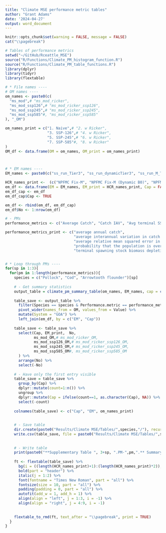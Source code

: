 ```yaml
---
title: "Climate MSE performance metric tables"
author: "Grant Adams"
date: '2024-04-27'
output: word_document
---
```


```r
knitr::opts_chunk$set(warning = FALSE, message = FALSE) 
cat("\\pagebreak")

# Tables of performance metrics
setwd("~/GitHub/Rceattle_MSE")
source("R/Functions/Climate_PM_histogram_function.R")
source("R/Functions/Climate_PM_table_functions.R")
library(dplyr)
library(tidyr)
library(flextable)

# * File names ----
# OM names ----
om_names <- paste0(c(
  "ms_mod",# "ms_mod_ricker",
  "ms_mod_ssp126",# "ms_mod_ricker_ssp126",
  "ms_mod_ssp245",# "ms_mod_ricker_ssp245",
  "ms_mod_ssp585"#, "ms_mod_ricker_ssp585" 
), "_OM")

om_names_print = c("1. Naive",# "2. w Ricker", 
                   "3. SSP-126",# "4. w Ricker", 
                   "5. SSP-245",# "6. w Ricker", 
                   "7. SSP-585"#, "8. w Ricker"
)
OM_df <- data.frame(OM = om_names, OM_print = om_names_print)



# * EM names ----
EM_names <- paste0(c("ss_run_Tier3", "ss_run_dynamicTier3", "ss_run_M_Tier3", "ss_run_M_dynamicTier3", "ms_run_fb40", "ms_run_fb40iter", "ms_run_cmsy", "ms_run_concmsy"), "_EM")

HCR_names_print <-  (c("NPFMC Fix-M", "NPFMC Fix-M (Dynamic B0)", "NPFMC Est-M" , "NPFMC Est-M (Dynamic B0)", "MS-B40a", "MS-B40b", "MS-MSY", "MS-cMSY"))
em_df <- data.frame(EM = EM_names, EM_print = HCR_names_print, Cap = FALSE)
em_df_cap <- em_df
em_df_cap$Cap <- TRUE

em_df <- rbind(em_df, em_df_cap)
em_df$No <- 1:nrow(em_df)

# - PMs
performance_metrics <- c("Average Catch", "Catch IAV", "Avg terminal SSB Relative MSE" , "OM: P(SSB < SSBlimit)", "OM: Terminal SSB Depletion (Dynamic)") # Names in table

performance_metrics_print <- c("average annual catch", 
                               "average interannual variation in catch (IAV)", 
                               "average relative mean squared error in estimate of spawning biomass in 2100", 
                               "probability that the population is overfished as determined from the OM", 
                               "terminal spawning stock biomass depletion relative to dynamic SB0")


# * Loop through PMs ----
for(sp in 1:3){
  for(pm in 1:length(performance_metrics)){
    species = c("Pollock", "Cod", "Arrowtooth flounder")[sp]
    
    # - Get summary statistics
    output_table = climate_pm_summary_table(om_names, EM_names, cap = c(FALSE, TRUE))
    
    table_save <- output_table %>% 
      filter(Species == species & Performance.metric == performance_metrics[pm]) %>%
      pivot_wider(names_from = OM, values_from = Value) %>%
      mutate(System = "GOA") %>%
      left_join(em_df, by = c("EM", "Cap"))
    
    table_save <- table_save %>%
      select(Cap, EM_print,  No,
             ms_mod_OM,# ms_mod_ricker_OM,
             ms_mod_ssp126_OM,# ms_mod_ricker_ssp126_OM,
             ms_mod_ssp245_OM,# ms_mod_ricker_ssp245_OM,
             ms_mod_ssp585_OM#, ms_mod_ricker_ssp585_OM 
      ) %>%
      arrange(No) %>%
      select(-No)
    
    # - Have only the first entry visible
    table_save = table_save %>%
      group_by(Cap) %>%
      dplyr::mutate(count=1:n()) %>%
      ungroup %>%
      dplyr::mutate(Cap = ifelse(count==1, as.character(Cap), NA)) %>%
      select(-count)
    
    colnames(table_save) <- c("Cap", "EM", om_names_print)
    
    
    # - Save table
    dir.create(paste0("Results/Climate MSE/Tables/",species,"/"), recursive = TRUE, showWarnings = FALSE)
    write.csv(table_save, file = paste0("Results/Climate MSE/Tables/",species,"/",pm,species,performance_metrics[pm],".csv"))
    
    
    # - Write table
    print(paste0("**Supplementary Table ", 3+sp, ".PM-",pm,".** Summary of performance metric ", pm," (", performance_metrics_print[pm], ") across OMs for **", species,"**."))
    
    ft <- flextable(table_save) %>%
      bg(i = ((length(HCR_names_print)+1):(length(HCR_names_print)*2)), bg = "#e5e5e5") %>%
      bold(part = "header") %>%
      italic(j = 1:2) %>%
      font(fontname = "Times New Roman", part = "all") %>%
      fontsize(size = 10, part = "all") %>%
      padding(padding = 0, part = "all") %>%
      autofit(add_w = 1, add_h = 1) %>%
      align(align = "left", j = 1:3, i = -1) %>%
      align(align = "right", j = 4:9, i = -1) 
    
    
    flextable_to_rmd(ft, text_after = "\\pagebreak", print = TRUE)
  }
}

```

